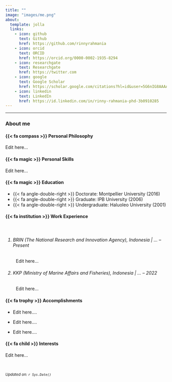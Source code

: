 ---
title: ""
image: "images/me.png"
about:
  template: jolla
  links:
    - icon: github
      text: Github
      href: https://github.com/rinnyrahmania
    - icon: orcid
      text: ORCID
      href: https://orcid.org/0000-0002-1935-8294
    - icon: researchgate
      text: Researchgate
      href: https://twitter.com
    - icon: google
      text: Google Scholar
      href: https://scholar.google.com/citations?hl=id&user=5G6nIG8AAAAJ
    - icon: linkedin
      text: LinkedIn
      href: https://id.linkedin.com/in/rinny-rahmania-phd-3b0910285
---

------------------------------------------------------------------------

### About me


<div style="text-align: left;">

<h4 style="text-weight: bold;">
{{< fa compass >}} Personal Philosophy
</h4>
<p>
Edit here...
</p>


<h4 style="text-weight: bold;">
{{< fa magic >}} Personal Skills
</h4>
<p>
Edit here...
</p>


<h4 style="text-weight: bold;">
{{< fa magic >}} Education
</h4>
<ul>
<li>{{< fa angle-double-right >}} Doctorate: Montpellier University (2016)</li>
<li>{{< fa angle-double-right >}} Graduate: IPB University (2006)</li>
<li>{{< fa angle-double-right >}} Undergraduate: Haluoleo University (2001)</li>
</ul>


<h4 style="text-weight: bold;">
{{< fa institution >}} Work Experience
</h4><br>
<h6>1. BRIN (The National Research and Innovation Agency), Indonesia | ... -- Present</h6>
<p style="text-indent: 33px;">
Edit here...
</p>
<h6>2. KKP (Ministry of Marine Affairs and Fisheries), Indonesia | ... -- 2022</h6>
<p style="text-indent: 33px;">
Edit here...
</p>



<h4 style="text-weight: bold;">
{{< fa trophy >}} Accomplishments
</h4>
<ul>
<li><p>Edit here....</p></li>
<li><p>Edit here....</p></li>
<li><p>Edit here....</p></li>
</ul>


<h4 style="text-weight: bold;">
{{< fa child >}} Interests
</h4>
<p>
Edit here...
</p>

</div>

<br>

<small><em>Updated on: `r Sys.Date()`</em></small>


